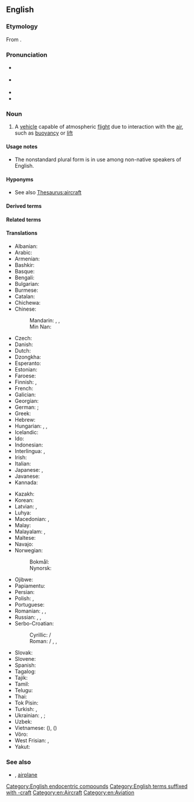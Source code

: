 ==English==
{{wikipedia}}

===Etymology===
From {{compound|en|air|craft}}.

===Pronunciation===
* {{a|RP}} {{IPA|en|/ɛə.kɹɑːft/|/ɛː.kɹɑːft/}}
* {{a|GA}} {{IPA|en|/ɛəɹ.kɹæft/|/ɛːɹ.kɹæft/}}
* {{audio|en|en-us-aircraft.ogg|Audio (US)}}
* {{rhymes|en|ɛəkɹɑːft|ɛːkɹɑːft|ɛəɹkɹæft|ɛːɹkɹæft|s=2}}

===Noun===
{{en-noun|aircraft}}

# A [[vehicle]] capable of atmospheric [[flight]] due to interaction with the [[air]], such as [[buoyancy]] or [[lift]]

====Usage notes====
* The nonstandard plural form {{m|en|aircrafts}} is in use among non-native speakers of English.

====Hyponyms====
* See also [[Thesaurus:aircraft]]

====Derived terms====
{{der3|en
|aircraft attitude|aircraft engine|anti-aircraft|attack aircraft|fighter aircraft|liaison aircraft|nuclear aircraft|tanker aircraft
|aircraft carrier
|aircraft movement
|model aircraft
|rocket aircraft
|aircraft graveyard}}

====Related terms====
{{rel2
|en|spacecraft
|watercraft
}}

====Translations====
{{trans-top|machine capable of atmospheric flight}}
* Albanian: {{t+|sq|avion|m}}
* Arabic: {{t+|ar|طَائِرَة|f}}
* Armenian: {{t+|hy|օդանավ}}
* Bashkir: {{t|ba|осҡос}}
* Basque: {{t|eu|hegazkinen}}
* Bengali: {{t+|bn|বিমান}}
* Bulgarian: {{t+|bg|самолет|m}}
* Burmese: {{t+|my|လေယာဉ်ပျံ}}
* Catalan: {{t+|ca|aeronau|f}}
* Chichewa: {{t|ny|ndege}}
* Chinese:
*: Mandarin: {{t+|cmn|航空器|tr=hángkōngqì}}, {{t+|cmn|飛機}}, {{t+|cmn|飞机|tr=fēijī}}
*: Min Nan: {{t|nan|飞行器|tr=hui1-hing5-khi3}}
* Czech: {{t+|cs|letadlo|n}}
* Danish: {{t+|da|luftfartøj|n}}
* Dutch: {{t+|nl|luchtvaartuig|n}}
* Dzongkha: {{t|dz|གནམ་གྲུ}}
* Esperanto: {{t|eo|aerveturilo}}
* Estonian: {{t|et|õhusõiduk}}
* Faroese: {{t|fo|flogfar}}
* Finnish: {{t+|fi|lentokone}}, {{t+|fi|ilma-alus}}
* French: {{t+|fr|aéronef|m}}
* Galician: {{t|gl|aeronaves|m}}
* Georgian: {{t+|ka|თვითმფრინავი}}
* German: {{t+|de|Luftfahrzeug|n}}; {{q|airplane}} {{t+|de|Flugzeug|n}}
* Greek: {{t+|el|αεροσκάφος|n}}
* Hebrew: {{t+|he|כְּלִי טַיִס|m|tr=kli-tayis}}
* Hungarian: {{t|hu|[[légi]] [[jármű]]}}, {{t+|hu|repülőgép}} {{q|airplane}}, {{t+|hu|repülő}} {{qualifier|colloquial}}
* Icelandic: {{t|is|loftfar|n}}
* Ido: {{t+|io|aviacilo}}
* Indonesian: {{t|id|pesawat udara}}
* Interlingua: {{t|ia|aeronave}}, {{t|ia|avion}}
* Irish: {{t|ga|aerárthach|m}}
* Italian: {{t+|it|aeromobile|m}}
* Japanese: {{t+|ja|航空機|tr=こうくうき, kōkūki}}, {{t+|ja|飛行機|tr=ひこうき, hikōki}}
* Javanese: {{t|jv|ꦥꦭ꧀ꦮꦲꦁꦒꦼꦒꦤ|tr=palwa anggegana}}
* Kannada: {{t+|kn|ವಿಮಾನ}}
{{trans-mid}}
* Kazakh: {{t|kk|әуе көлігі}}
* Korean: {{t+|ko|항공기(航空器)}}
* Latvian: {{t|lv|lidmašīna|f}}, {{t|lv|lidaparāts|m}}
* Luhya: {{t-needed|luy}}
* Macedonian: {{t|mk|летало|n}}, {{t|mk|авион|m}}
* Malay: {{t+|ms|pesawat}}
* Malayalam: {{t+|ml|ആകാശനൗക}}, {{t+|ml|വിമാനം}}
* Maltese: {{t|mt|ajruplan}}
* Navajo: {{t|nv|chidí naatʼaʼí|sc=Latn}}
* Norwegian:
*: Bokmål: {{t+|nb|luftfartøy|n}}
*: Nynorsk: {{t|nn|luftfartøy|n}}
* Ojibwe: {{t|oj|bemisemagak}}
* Papiamentu: {{t|pap|aeroplanu}}
* Persian: {{t+|fa|هواپیما|tr=havâpeymâ}}
* Polish: {{t|pl|statek powietrzny|m}}, {{t+|pl|aerodyna|f}} {{qualifier|dated}}
* Portuguese: {{t+|pt|aeronave|f}}
* Romanian: {{t+|ro|aeronavă|f}}, {{t|ro|[[aparat]] [[de]] [[zbor]]|n}}, {{t|ro|aparat zburător|n}}
* Russian: {{t+|ru|лета́тельный аппара́т|m}}, {{t|ru|возду́шное су́дно|n}}, {{t+|ru|самолёт|m}}
* Serbo-Croatian: {{t+|sh|zrakoplov|m}}
*: Cyrillic: {{t|sh|лѐтелица|f}} / {{t|sh|лѐтјелица|f}}
*: Roman: {{t+|sh|lètelica|f}} / {{t+|sh|lètjelica|f}}, {{t+|sh|vazduhoplov}}, {{t+|sh|zrȁkoplōv|m}} {{qualifier|Croatia}}
* Slovak: {{t+|sk|lietadlo|n}}
* Slovene: {{t|sl|letal|n}}
* Spanish: {{t+|es|aeronave|f}}
* Tagalog: {{t+|tl|eroplano}}
* Tajik: {{t|tg|ҳавопаймоӣ}}
* Tamil: {{t+|ta|விமானம்}}
* Telugu: {{t+|te|విమానము}}
* Thai: {{t+|th|อากาศยาน}}
* Tok Pisin: {{t+|tpi|balus}}
* Turkish: {{t+|tr|hava taşıtı}}, {{t+|tr|hava aracı}}
* Ukrainian: {{t|uk|літа́льний апара́т|m}}, {{t|uk|пові́тря́не судно́|n}}; {{t+|uk|літак|m|}} {{q|airplane}}
* Uzbek: {{t+|uz|samolyot}}
* Vietnamese: {{t+|vi|phi cơ}} ({{t|vi|飛機|sc=Hani}}), {{t+|vi|máy bay}} ({{t|vi|𣛠𩙻|sc=Hani}})
* Võro: {{t|vro|aeroplaan}}
* West Frisian: {{t|fy|fleantúch|n}}, {{t|fy|fleanmasine}}
* Yakut: {{t|sah|самолет}}
{{trans-bottom}}

===See also===
* {{l|en|aeroplane}} {{qualifier|UK}}, [[airplane]] {{qualifier|US}}

[[Category:English endocentric compounds]]
[[Category:English terms suffixed with -craft]]
[[Category:en:Aircraft]]
[[Category:en:Aviation]]